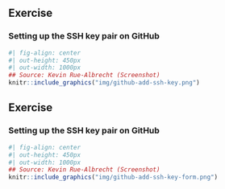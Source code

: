 ## Exercise

### Setting up the SSH key pair on <i class="fab fa-github"></i> GitHub

```r
#| fig-align: center
#| out-height: 450px
#| out-width: 1000px
## Source: Kevin Rue-Albrecht (Screenshot)
knitr::include_graphics("img/github-add-ssh-key.png")
```

## Exercise

### Setting up the SSH key pair on <i class="fab fa-github"></i> GitHub

```r
#| fig-align: center
#| out-height: 450px
#| out-width: 1000px
## Source: Kevin Rue-Albrecht (Screenshot)
knitr::include_graphics("img/github-add-ssh-key-form.png")
```
